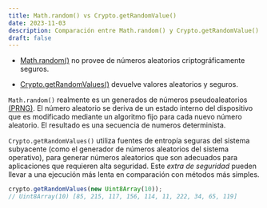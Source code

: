 ---
title: Math.random() vs Crypto.getRandomValue()
date: 2023-11-03
description: Comparación entre Math.random() y Crypto.getRandomValue()
draft: false
---

- [Math.random()](https://developer.mozilla.org/en-US/docs/Web/JavaScript/Reference/Global_Objects/Math/random) no provee de números aleatorios criptográficamente seguros.

- [Crypto.getRandomValues()](https://developer.mozilla.org/en-US/docs/Web/API/Crypto/getRandomValues) devuelve valores aleatorios y seguros.

`Math.random()` realmente es un generados de números pseudoaleatorios [(PRNG)](https://en.wikipedia.org/wiki/Pseudorandom_number_generator). El número aleatorio se deriva de un estado interno del dispositivo que es modificado mediante un algoritmo fijo para cada nuevo número aleatorio. El resultado es una secuencia de numeros determinista.

`Crypto.getRandomValues()` utiliza fuentes de entropía seguras del sistema subyacente (como el generador de números aleatorios del sistema operativo), para generar números aleatorios que son adecuados para aplicaciones que requieren alta seguridad. Este _extra de seguridad_ pueden llevar a una ejecución más lenta en comparación con métodos más simples.

```js
crypto.getRandomValues(new Uint8Array(10));
// Uint8Array(10) [85, 215, 117, 156, 114, 11, 222, 34, 65, 119]
```
